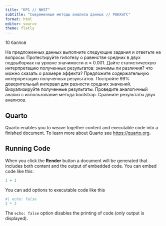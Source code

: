 ```yaml
---
title: "КР1 // NHST"
subtitle: "Современные методы анализа данных // РАНХиГС"
format: html
editor: source
theme: flatly
---
```


10 баллов

На предложенных данных выполните следующие задания и ответьте на вопросы:
Протестируйте гипотезу о равенстве средних в двух подвыборках на уровне значимости α = 0.001. Дайте статистическую интерпретацию полученных результатов: значимы ли различия? что можно сказать о размере эффекта?
Предложите содержательную интерпретацию полученных результатов.
Постройте 99% доверительный интервал для разности средних значений. Визуализируйте полученные результаты.
Проведите аналогичный анализ с использование метода bootstrap. Сравните результаты двух анализов.


## Quarto

Quarto enables you to weave together content and executable code into a finished document. To learn more about Quarto see <https://quarto.org>.

## Running Code

When you click the **Render** button a document will be generated that includes both content and the output of embedded code. You can embed code like this:

```r
1 + 1
```

You can add options to executable code like this

```r
#| echo: false
2 * 2
```

The `echo: false` option disables the printing of code (only output is displayed).

